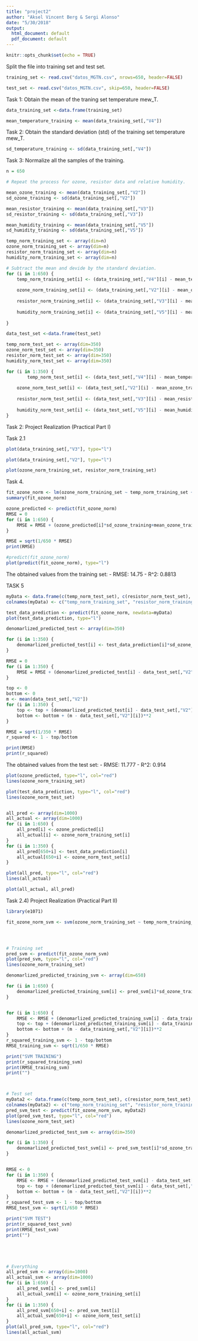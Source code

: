 ```yaml
---
title: "project2"
author: "Aksel Vincent Berg & Sergi Alonso"
date: "5/30/2018"
output:
  html_document: default
  pdf_document: default
---
```


```r
knitr::opts_chunk$set(echo = TRUE)
```



Split the file into training set and test set.

```r

training_set <- read.csv("datos_MGTN.csv", nrows=650, header=FALSE)

test_set <- read.csv("datos_MGTN.csv", skip=650, header=FALSE)

```


Task 1: Obtain the mean of the traning set temperature mew_T.

```r

data_training_set <-data.frame(training_set)

mean_temperature_training <- mean(data_training_set[,"V4"])

```


Task 2: Obtain the standard deviation (std) of the training set temperature mew_T.

```r

sd_temperature_training <- sd(data_training_set[,"V4"])

```


Task 3: Normalize all the samples of the training.

```r
n = 650

# Repeat the process for ozone, resistor data and relative humidity.

mean_ozone_training <- mean(data_training_set[,"V2"])
sd_ozone_training <- sd(data_training_set[,"V2"])

mean_resistor_training <- mean(data_training_set[,"V3"])
sd_resistor_training <- sd(data_training_set[,"V3"])

mean_humidity_training <- mean(data_training_set[,"V5"])
sd_humidity_training <- sd(data_training_set[,"V5"])

temp_norm_training_set <- array(dim=n)
ozone_norm_training_set <- array(dim=n)
resistor_norm_training_set <- array(dim=n)
humidity_norm_training_set <- array(dim=n)

# Subtract the mean and devide by the standard deviation.
for (i in 1:650) {
    temp_norm_training_set[i] <- (data_training_set[,"V4"][i] - mean_temperature_training) / sd_temperature_training
    
    ozone_norm_training_set[i] <- (data_training_set[,"V2"][i] - mean_ozone_training) / sd_ozone_training
    
    resistor_norm_training_set[i] <- (data_training_set[,"V3"][i] - mean_resistor_training) / sd_resistor_training
    
    humidity_norm_training_set[i] <- (data_training_set[,"V5"][i] - mean_humidity_training) / sd_humidity_training
    
}

data_test_set <-data.frame(test_set)

temp_norm_test_set <- array(dim=350)
ozone_norm_test_set <- array(dim=350)
resistor_norm_test_set <- array(dim=350)
humidity_norm_test_set <- array(dim=350)

for (i in 1:350) {
        temp_norm_test_set[i] <- (data_test_set[,"V4"][i] - mean_temperature_training) / sd_temperature_training
    
    ozone_norm_test_set[i] <- (data_test_set[,"V2"][i] - mean_ozone_training) / sd_ozone_training
    
    resistor_norm_test_set[i] <- (data_test_set[,"V3"][i] - mean_resistor_training) / sd_resistor_training
    
    humidity_norm_test_set[i] <- (data_test_set[,"V5"][i] - mean_humidity_training) / sd_humidity_training
}


```




Task 2: Project Realization (Practical Part I)


Task 2.1

```r

plot(data_training_set[,"V3"], type="l")

plot(data_training_set[,"V2"], type="l")

```




```r

plot(ozone_norm_training_set, resistor_norm_training_set)


```



Task 4.
```r

fit_ozone_norm <- lm(ozone_norm_training_set ~ temp_norm_training_set + resistor_norm_training_set + humidity_norm_training_set)
summary(fit_ozone_norm)

ozone_predicted <- predict(fit_ozone_norm)
RMSE = 0
for (i in 1:650) {
    RMSE = RMSE + (ozone_predicted[i]*sd_ozone_training+mean_ozone_training - data_training_set[,"V2"][i])**2
}

RMSE = sqrt(1/650 * RMSE)
print(RMSE)

#predict(fit_ozone_norm)
plot(predict(fit_ozone_norm), type="l")

```

The obtained values from the training set:
- RMSE: 14.75
- R^2: 0.8813


TASK 5

```r

myData <- data.frame(c(temp_norm_test_set), c(resistor_norm_test_set), c(humidity_norm_test_set))
colnames(myData) <- c("temp_norm_training_set", "resistor_norm_training_set", "humidity_norm_training_set")

test_data_prediction <- predict(fit_ozone_norm, newdata=myData)
plot(test_data_prediction, type="l")

denomarlized_predicted_test <- array(dim=350)

for (i in 1:350) {
    denomarlized_predicted_test[i] <- test_data_prediction[i]*sd_ozone_training+mean_ozone_training
}

RMSE = 0
for (i in 1:350) {
    RMSE = RMSE + (denomarlized_predicted_test[i] - data_test_set[,"V2"][i])**2
}

top <- 0
bottom <- 0
m <- mean(data_test_set[,"V2"])
for (i in 1:350) {
    top <- top + (denomarlized_predicted_test[i] - data_test_set[,"V2"][i])**2
    bottom <- bottom + (m - data_test_set[,"V2"][i])**2
}

RMSE = sqrt(1/350 * RMSE)
r_squared <- 1 - top/bottom

print(RMSE)
print(r_squared)

```

The obtained values from the test set:
- RMSE: 11.777
- R^2: 0.914




```r

plot(ozone_predicted, type="l", col="red")
lines(ozone_norm_training_set)

plot(test_data_prediction, type="l", col="red")
lines(ozone_norm_test_set)


all_pred <- array(dim=1000)
all_actual <- array(dim=1000)
for (i in 1:650) {
    all_pred[i] <- ozone_predicted[i]
    all_actual[i] <- ozone_norm_training_set[i]
}
for (i in 1:350) {
    all_pred[650+i] <- test_data_prediction[i]
    all_actual[650+i] <- ozone_norm_test_set[i]
}

plot(all_pred, type="l", col="red")
lines(all_actual)

plot(all_actual, all_pred)

```







Task 2.4) Project Realization (Practical Part II)

```r
library(e1071)

fit_ozone_norm_svm <- svm(ozone_norm_training_set ~ temp_norm_training_set + resistor_norm_training_set + humidity_norm_training_set)




# Training set
pred_svm <- predict(fit_ozone_norm_svm)
plot(pred_svm, type="l", col="red")
lines(ozone_norm_training_set)

denomarlized_predicted_training_svm <- array(dim=650)

for (i in 1:650) {
    denomarlized_predicted_training_svm[i] <- pred_svm[i]*sd_ozone_training+mean_ozone_training
}


for (i in 1:650) {
    RMSE <- RMSE + (denomarlized_predicted_training_svm[i] - data_training_set[,"V2"][i])**2
    top <- top + (denomarlized_predicted_training_svm[i] - data_training_set[,"V2"][i])**2
    bottom <- bottom + (m - data_training_set[,"V2"][i])**2
}
r_squared_training_svm <- 1 - top/bottom
RMSE_training_svm <- sqrt(1/650 * RMSE)

print("SVM TRAINING")
print(r_squared_training_svm)
print(RMSE_training_svm)
print("")



# Test set
myData2 <- data.frame(c(temp_norm_test_set), c(resistor_norm_test_set), c(humidity_norm_test_set))
colnames(myData2) <- c("temp_norm_training_set", "resistor_norm_training_set", "humidity_norm_training_set")
pred_svm_test <- predict(fit_ozone_norm_svm, myData2)
plot(pred_svm_test, type="l", col="red")
lines(ozone_norm_test_set)

denomarlized_predicted_test_svm <- array(dim=350)

for (i in 1:350) {
    denomarlized_predicted_test_svm[i] <- pred_svm_test[i]*sd_ozone_training+mean_ozone_training
}


RMSE <- 0
for (i in 1:350) {
    RMSE <- RMSE + (denomarlized_predicted_test_svm[i] - data_test_set[,"V2"][i])**2
    top <- top + (denomarlized_predicted_test_svm[i] - data_test_set[,"V2"][i])**2
    bottom <- bottom + (m - data_test_set[,"V2"][i])**2
}
r_squared_test_svm <- 1 - top/bottom
RMSE_test_svm <- sqrt(1/650 * RMSE)

print("SVM TEST")
print(r_squared_test_svm)
print(RMSE_test_svm)
print("")





# Everything
all_pred_svm <- array(dim=1000)
all_actual_svm <- array(dim=1000)
for (i in 1:650) {
    all_pred_svm[i] <- pred_svm[i]
    all_actual_svm[i] <- ozone_norm_training_set[i]
}
for (i in 1:350) {
    all_pred_svm[650+i] <- pred_svm_test[i]
    all_actual_svm[650+i] <- ozone_norm_test_set[i]
}
plot(all_pred_svm, type="l", col="red")
lines(all_actual_svm)




```

